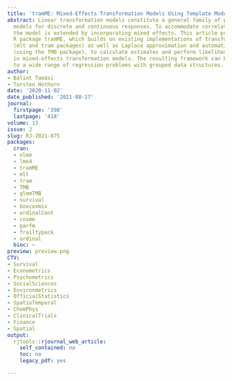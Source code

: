 ```yaml
---
title: 'tramME: Mixed-Effects Transformation Models Using Template Model Builder'
abstract: Linear transformation models constitute a general family of parametric regression
  models for discrete and continuous responses. To accommodate correlated responses,
  the model is extended by incorporating mixed effects. This article presents the
  R package tramME, which builds on existing implementations of transformation models
  (mlt and tram packages) as well as Laplace approximation and automatic differentiation
  (using the TMB package), to calculate estimates and perform likelihood inference
  in mixed-effects transformation models. The resulting framework can be readily applied
  to a wide range of regression problems with grouped data structures.
author:
- Bálint Tamási
- Torsten Hothorn
date: '2020-11-02'
date_published: '2021-08-17'
journal:
  firstpage: '398'
  lastpage: '418'
volume: 13
issue: 2
slug: RJ-2021-075
packages:
  cran:
  - nlme
  - lme4
  - tramME
  - mlt
  - tram
  - TMB
  - glmmTMB
  - survival
  - boxcoxmix
  - ordinalCont
  - coxme
  - parfm
  - frailtypack
  - ordinal
  bioc: ~
preview: preview.png
CTV:
- Survival
- Econometrics
- Psychometrics
- SocialSciences
- Environmetrics
- OfficialStatistics
- SpatioTemporal
- ChemPhys
- ClinicalTrials
- Finance
- Spatial
output:
  rjtools::rjournal_web_article:
    self_contained: no
    toc: no
    legacy_pdf: yes

---
```

